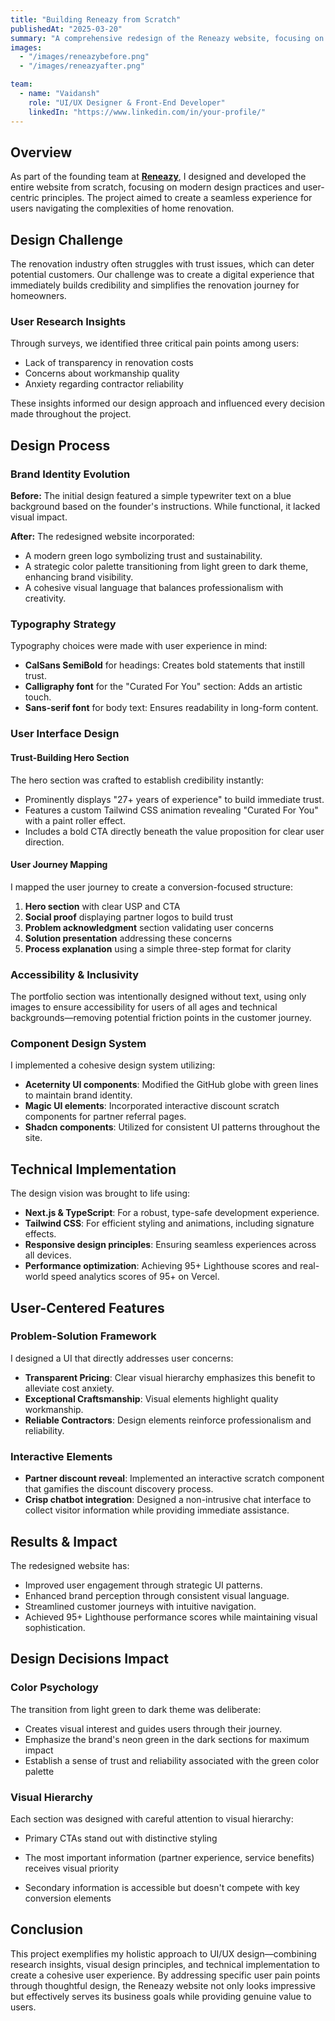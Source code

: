 ```yaml
---
title: "Building Reneazy from Scratch"
publishedAt: "2025-03-20"
summary: "A comprehensive redesign of the Reneazy website, focusing on user experience, modern design practices, and effective branding."
images:
  - "/images/reneazybefore.png"
  - "/images/reneazyafter.png"

team:
  - name: "Vaidansh"
    role: "UI/UX Designer & Front-End Developer"
    linkedIn: "https://www.linkedin.com/in/your-profile/"
---
```


## Overview

As part of the founding team at <strong>[Reneazy](https://reneazy.com/)</strong>, I designed and developed the entire website from scratch, focusing on modern design practices and user-centric principles. The project aimed to create a seamless experience for users navigating the complexities of home renovation.

## Design Challenge

The renovation industry often struggles with trust issues, which can deter potential customers. Our challenge was to create a digital experience that immediately builds credibility and simplifies the renovation journey for homeowners.

### User Research Insights

Through surveys, we identified three critical pain points among users:

- Lack of transparency in renovation costs
- Concerns about workmanship quality
- Anxiety regarding contractor reliability

These insights informed our design approach and influenced every decision made throughout the project.

## Design Process

### Brand Identity Evolution

**Before:** The initial design featured a simple typewriter text on a blue background based on the founder's instructions. While functional, it lacked visual impact.

**After:** The redesigned website incorporated:

- A modern green logo symbolizing trust and sustainability.
- A strategic color palette transitioning from light green to dark theme, enhancing brand visibility.
- A cohesive visual language that balances professionalism with creativity.

### Typography Strategy

Typography choices were made with user experience in mind:

- **CalSans SemiBold** for headings: Creates bold statements that instill trust.
- **Calligraphy font** for the "Curated For You" section: Adds an artistic touch.
- **Sans-serif font** for body text: Ensures readability in long-form content.

### User Interface Design

#### Trust-Building Hero Section

The hero section was crafted to establish credibility instantly:

- Prominently displays "27+ years of experience" to build immediate trust.
- Features a custom Tailwind CSS animation revealing "Curated For You" with a paint roller effect.
- Includes a bold CTA directly beneath the value proposition for clear user direction.

#### User Journey Mapping

I mapped the user journey to create a conversion-focused structure:

1. **Hero section** with clear USP and CTA
2. **Social proof** displaying partner logos to build trust
3. **Problem acknowledgment** section validating user concerns
4. **Solution presentation** addressing these concerns
5. **Process explanation** using a simple three-step format for clarity

### Accessibility & Inclusivity

The portfolio section was intentionally designed without text, using only images to ensure accessibility for users of all ages and technical backgrounds—removing potential friction points in the customer journey.

### Component Design System

I implemented a cohesive design system utilizing:

- **Aceternity UI components**: Modified the GitHub globe with green lines to maintain brand identity.
- **Magic UI elements**: Incorporated interactive discount scratch components for partner referral pages.
- **Shadcn components**: Utilized for consistent UI patterns throughout the site.

## Technical Implementation

The design vision was brought to life using:

- **Next.js & TypeScript**: For a robust, type-safe development experience.
- **Tailwind CSS**: For efficient styling and animations, including signature effects.
- **Responsive design principles**: Ensuring seamless experiences across all devices.
- **Performance optimization**: Achieving 95+ Lighthouse scores and real-world speed analytics scores of 95+ on Vercel.

## User-Centered Features

### Problem-Solution Framework

I designed a UI that directly addresses user concerns:

- **Transparent Pricing**: Clear visual hierarchy emphasizes this benefit to alleviate cost anxiety.
- **Exceptional Craftsmanship**: Visual elements highlight quality workmanship.
- **Reliable Contractors**: Design elements reinforce professionalism and reliability.

### Interactive Elements

- **Partner discount reveal**: Implemented an interactive scratch component that gamifies the discount discovery process.
- **Crisp chatbot integration**: Designed a non-intrusive chat interface to collect visitor information while providing immediate assistance.

## Results & Impact

The redesigned website has:

- Improved user engagement through strategic UI patterns.
- Enhanced brand perception through consistent visual language.
- Streamlined customer journeys with intuitive navigation.
- Achieved 95+ Lighthouse performance scores while maintaining visual sophistication.

## Design Decisions Impact

### Color Psychology

The transition from light green to dark theme was deliberate:

- Creates visual interest and guides users through their journey.
- Emphasize the brand's neon green in the dark sections for maximum impact
- Establish a sense of trust and reliability associated with the green color palette

### Visual Hierarchy

Each section was designed with careful attention to visual hierarchy:

- Primary CTAs stand out with distinctive styling

- The most important information (partner experience, service benefits) receives visual priority

- Secondary information is accessible but doesn't compete with key conversion elements

## Conclusion

This project exemplifies my holistic approach to UI/UX design—combining research insights, visual design principles, and technical implementation to create a cohesive user experience. By addressing specific user pain points through thoughtful design, the Reneazy website not only looks impressive but effectively serves its business goals while providing genuine value to users.
